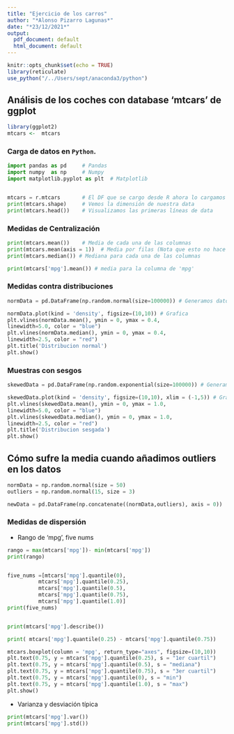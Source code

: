 ```yaml
---
title: "Ejercicio de los carros"
author: "*Alonso Pizarro Lagunas*"
date: "*23/12/2021*"
output:
  pdf_document: default
  html_document: default
---
```


```r
knitr::opts_chunk$set(echo = TRUE)
library(reticulate)
use_python("/../Users/sept/anaconda3/python")
```


## Análisis de los coches con database 'mtcars' de ggplot


```r
library(ggplot2)
mtcars <-  mtcars
```


### Carga de datos en `Python`.

```python
import pandas as pd     # Pandas
import numpy  as np     # Numpy 
import matplotlib.pyplot as plt  # Matplotlib 


mtcars = r.mtcars       # El DF que se cargo desde R ahora lo cargamos en python 
print(mtcars.shape)     # Vemos la dimensión de nuestra data 
print(mtcars.head())    # Visualizamos las primeras líneas de data
```


### Medidas de Centralización

```python
print(mtcars.mean())    # Media de cada una de las columnas
print(mtcars.mean(axis = 1))  # Media por filas (Nota que esto no hace mucho sentido)
print(mtcars.median()) # Mediana para cada una de las columnas

print(mtcars['mpg'].mean()) # media para la columna de 'mpg'

```

### Medidas contra distribuciones

```python
normData = pd.DataFrame(np.random.normal(size=100000)) # Generamos datos normalmente dist.

normData.plot(kind = 'density', figsize=(10,10)) # Grafica
plt.vlines(normData.mean(), ymin = 0, ymax = 0.4,
linewidth=5.0, color = "blue")
plt.vlines(normData.median(), ymin = 0, ymax = 0.4,
linewidth=2.5, color = "red")
plt.title('Distribucion normal')
plt.show()
```

### Muestras con sesgos


```python
skewedData = pd.DataFrame(np.random.exponential(size=100000)) # Generamos datos exp dist.

skewedData.plot(kind = 'density', figsize=(10,10), xlim = (-1,5)) # Grafica
plt.vlines(skewedData.mean(), ymin = 0, ymax = 1.0,
linewidth=5.0, color = "blue")
plt.vlines(skewedData.median(), ymin = 0, ymax = 1.0,
linewidth=2.5, color = "red")
plt.title('Distribucion sesgada')
plt.show()
```



## Cómo sufre la media cuando añadimos outliers en los datos

```python
normData = np.random.normal(size = 50)
outliers = np.random.normal(15, size = 3)

newData = pd.DataFrame(np.concatenate((normData,outliers), axis = 0))
```


### Medidas de dispersión

  - Rango de 'mpg', five nums
```python

rango = max(mtcars['mpg'])- min(mtcars['mpg'])
print(rango)


five_nums =[mtcars['mpg'].quantile(0),
          mtcars['mpg'].quantile(0.25),
          mtcars['mpg'].quantile(0.5),
          mtcars['mpg'].quantile(0.75),
          mtcars['mpg'].quantile(1.0)]
print(five_nums)


print(mtcars['mpg'].describe())

print( mtcars['mpg'].quantile(0.25) - mtcars['mpg'].quantile(0.75))

mtcars.boxplot(column = 'mpg', return_type="axes", figsize=(10,10))
plt.text(0.75, y = mtcars['mpg'].quantile(0.25), s = "1er cuartil")
plt.text(0.75, y = mtcars['mpg'].quantile(0.5), s = "mediana")
plt.text(0.75, y = mtcars['mpg'].quantile(0.75), s = "3er cuartil")
plt.text(0.75, y = mtcars['mpg'].quantile(0), s = "min")
plt.text(0.75, y = mtcars['mpg'].quantile(1.0), s = "max")
plt.show()
```

- Varianza y desviación típica

```python

print(mtcars['mpg'].var())
print(mtcars['mpg'].std())
```




